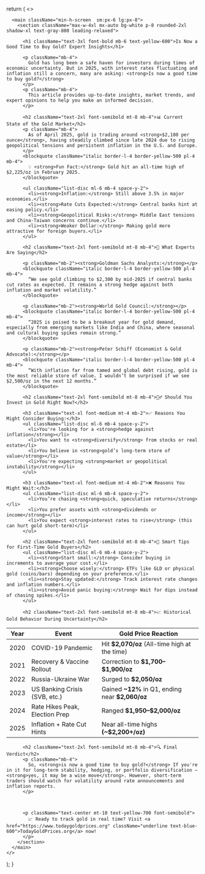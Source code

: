 
  return (
    <>
      <Head>
        <title>Is Now a Good Time to Buy Gold? Expert Insights</title>
        <meta
          name="description"
          content="Explore expert analysis and data-driven insights to determine whether 2025 is a smart time to invest in gold. Learn about market trends, inflation impact, and tips for new investors."
        />
        <meta
          name="keywords"
          content="buy gold 2025, gold investment, is it good time to invest in gold, gold trends 2025"
        />
      </Head>

      <main className="min-h-screen  sm:px-6 lg:px-8">
        <section className="max-w-4xl mx-auto bg-white p-8 rounded-2xl shadow-xl text-gray-800 leading-relaxed">

          <h1 className="text-3xl font-bold mb-6 text-yellow-600">Is Now a Good Time to Buy Gold? Expert Insights</h1>

          <p className="mb-4">
            Gold has long been a safe haven for investors during times of economic uncertainty. But in 2025, with interest rates fluctuating and inflation still a concern, many are asking: <strong>Is now a good time to buy gold?</strong>
          </p>
          <p className="mb-4">
            This article provides up-to-date insights, market trends, and expert opinions to help you make an informed decision.
          </p>

          <h2 className="text-2xl font-semibold mt-8 mb-4">📊 Current State of the Gold Market</h2>
          <p className="mb-4">
            As of April 2025, gold is trading around <strong>$2,180 per ounce</strong>, having steadily climbed since late 2024 due to rising geopolitical tensions and persistent inflation in the U.S. and Europe.
          </p>
          <blockquote className="italic border-l-4 border-yellow-500 pl-4 mb-4">
            💡 <strong>Fun Fact:</strong> Gold hit an all-time high of $2,225/oz in February 2025.
          </blockquote>

          <ul className="list-disc ml-6 mb-4 space-y-2">
            <li><strong>Inflation:</strong> Still above 3.5% in major economies.</li>
            <li><strong>Rate Cuts Expected:</strong> Central banks hint at easing policy.</li>
            <li><strong>Geopolitical Risks:</strong> Middle East tensions and China-Taiwan concerns continue.</li>
            <li><strong>Weaker Dollar:</strong> Making gold more attractive for foreign buyers.</li>
          </ul>

          <h2 className="text-2xl font-semibold mt-8 mb-4">💬 What Experts Are Saying</h2>

          <p className="mb-2"><strong>Goldman Sachs Analysts:</strong></p>
          <blockquote className="italic border-l-4 border-yellow-500 pl-4 mb-4">
            “We see gold climbing to $2,300 by mid-2025 if central banks cut rates as expected. It remains a strong hedge against both inflation and market volatility.”
          </blockquote>

          <p className="mb-2"><strong>World Gold Council:</strong></p>
          <blockquote className="italic border-l-4 border-yellow-500 pl-4 mb-4">
            “2025 is poised to be a breakout year for gold demand, especially from emerging markets like India and China, where seasonal and cultural buying spikes remain strong.”
          </blockquote>

          <p className="mb-2"><strong>Peter Schiff (Economist & Gold Advocate):</strong></p>
          <blockquote className="italic border-l-4 border-yellow-500 pl-4 mb-4">
            “With inflation far from tamed and global debt rising, gold is the most reliable store of value. I wouldn’t be surprised if we see $2,500/oz in the next 12 months.”
          </blockquote>

          <h2 className="text-2xl font-semibold mt-8 mb-4">🕵️‍♂️ Should You Invest in Gold Right Now?</h2>

          <h3 className="text-xl font-medium mt-4 mb-2">✅ Reasons You Might Consider Buying:</h3>
          <ul className="list-disc ml-6 mb-4 space-y-2">
            <li>You're looking for a <strong>hedge against inflation</strong></li>
            <li>You want to <strong>diversify</strong> from stocks or real estate</li>
            <li>You believe in <strong>gold’s long-term store of value</strong></li>
            <li>You're expecting <strong>market or geopolitical instability</strong></li>
          </ul>

          <h3 className="text-xl font-medium mt-4 mb-2">❌ Reasons You Might Wait:</h3>
          <ul className="list-disc ml-6 mb-4 space-y-2">
            <li>You’re chasing <strong>quick, speculative returns</strong></li>
            <li>You prefer assets with <strong>dividends or income</strong></li>
            <li>You expect <strong>interest rates to rise</strong> (this can hurt gold short-term)</li>
          </ul>

          <h2 className="text-2xl font-semibold mt-8 mb-4">🧠 Smart Tips for First-Time Gold Buyers</h2>
          <ul className="list-disc ml-6 mb-4 space-y-2">
            <li><strong>Start small:</strong> Consider buying in increments to average your cost.</li>
            <li><strong>Choose wisely:</strong> ETFs like GLD or physical gold (coins/bars) depending on your preference.</li>
            <li><strong>Stay updated:</strong> Track interest rate changes and inflation numbers.</li>
            <li><strong>Avoid panic buying:</strong> Wait for dips instead of chasing spikes.</li>
          </ul>

          <h2 className="text-2xl font-semibold mt-8 mb-4">📈 Historical Gold Behavior During Uncertainty</h2>

        
<table className="table-auto w-full border border-gray-300 mt-4 text-sm sm:text-base">
  <thead className="bg-gray-100 text-left">
    <tr>
      <th className="border border-gray-300 px-4 py-2">Year</th>
      <th className="border border-gray-300 px-4 py-2">Event</th>
      <th className="border border-gray-300 px-4 py-2">Gold Price Reaction</th>
    </tr>
  </thead>
  <tbody>
    <tr>
      <td className="border border-gray-300 px-4 py-2">2020</td>
      <td className="border border-gray-300 px-4 py-2">COVID-19 Pandemic</td>
      <td className="border border-gray-300 px-4 py-2">Hit <strong>$2,070/oz</strong> (All-time high at the time)</td>
    </tr>
    <tr>
      <td className="border border-gray-300 px-4 py-2">2021</td>
      <td className="border border-gray-300 px-4 py-2">Recovery & Vaccine Rollout</td>
      <td className="border border-gray-300 px-4 py-2">Correction to <strong>$1,700–$1,900/oz</strong></td>
    </tr>
    <tr>
      <td className="border border-gray-300 px-4 py-2">2022</td>
      <td className="border border-gray-300 px-4 py-2">Russia-Ukraine War</td>
      <td className="border border-gray-300 px-4 py-2">Surged to <strong>$2,050/oz</strong></td>
    </tr>
    <tr>
      <td className="border border-gray-300 px-4 py-2">2023</td>
      <td className="border border-gray-300 px-4 py-2">US Banking Crisis (SVB, etc.)</td>
      <td className="border border-gray-300 px-4 py-2">Gained <strong>~12%</strong> in Q1, ending near <strong>$2,060/oz</strong></td>
    </tr>
    <tr>
      <td className="border border-gray-300 px-4 py-2">2024</td>
      <td className="border border-gray-300 px-4 py-2">Rate Hikes Peak, Election Prep</td>
      <td className="border border-gray-300 px-4 py-2">Ranged <strong>$1,950–$2,000/oz</strong></td>
    </tr>
    <tr>
      <td className="border border-gray-300 px-4 py-2">2025</td>
      <td className="border border-gray-300 px-4 py-2">Inflation + Rate Cut Hints</td>
      <td className="border border-gray-300 px-4 py-2">Near all-time highs <strong>(~$2,200+/oz)</strong></td>
    </tr>
  </tbody>
</table>


          <h2 className="text-2xl font-semibold mt-8 mb-4">🔍 Final Verdict</h2>
          <p className="mb-4">
            So, <strong>is now a good time to buy gold?</strong> If you're in it for long-term stability, hedging, or portfolio diversification — <strong>yes, it may be a wise move</strong>. However, short-term traders should watch for volatility around rate announcements and inflation reports.
          </p>

         

          <p className="text-center mt-10 text-yellow-700 font-semibold">
            📈 Ready to track gold in real time? Visit <a href="https://www.todaygoldprices.org" className="underline text-blue-600">TodayGoldPrices.org</a> now!
          </p>
        </section>
      </main>
    </>
  );
}
